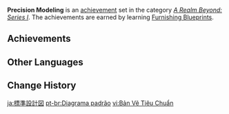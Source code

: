 {{Achievement Set Infobox
|title        = 
|primogems    = {{Achievement/Primogems|Precision Modeling}}
|total        = {{Achievement/Total|Precision Modeling}}
|category     = A Realm Beyond: Series I
}}
'''Precision Modeling''' is an [[achievement]] set in the category ''[[A Realm Beyond: Series I]]''. The achievements are earned by learning [[Furnishing Blueprints]].

==Achievements==
{{Achievements by Category Table|Precision Modeling}}
<!--
==Notes==

==Trivia==
-->
==Other Languages==
{{Other Languages
|en      = Precision Modeling
|zhs     = 标准图样
|zhs_rm  = Biāozhǔn Túyàng
|zht     = 標準圖樣
|zht_rm  = Biāozhǔn Túyàng
|zh_tl   = Standard Blueprint
|ja      = 標準設計図
|ja_rm   = Hyoujun Sekkeizu
|ja_tl   = Standard Blueprint
|ko      = 표준 도면
|ko_rm   = Pyojun Domyeon
|ko_tl   = Standard Blueprint
|es      = Decoración de interiores
|es_tl   = Interior Design
|fr      = {{MC|m=Décorateur|f=Décoratrice}} d'intérieur
|fr_tl   = Interior Designer
|ru      = Стандартный чертёж
|ru_tl   = Standard Draft
|th      = รูปแบบมาตรฐาน
|th_rm   = 
|th_tl   = 
|vi      = Bản Vẽ Tiêu Chuẩn
|vi_tl   = Standard Blueprint
|de      = Standardentwurf
|de_tl   = Standard Draft
|id      = Pola Standar
|id_tl   = Standard Pattern
|pt      = Diagrama padrão
|pt_tl   = 
|tr      = İnce İşçilik
|tr_tl   = 
|it      = Decorazione d'interni
|it_tl   = 
}}

==Change History==
{{Change History|1.5}}
<!--
==References==
{{Reflist}}
-->

[[ja:標準設計図]]
[[pt-br:Diagrama padrão]]
[[vi:Bản Vẽ Tiêu Chuẩn]]